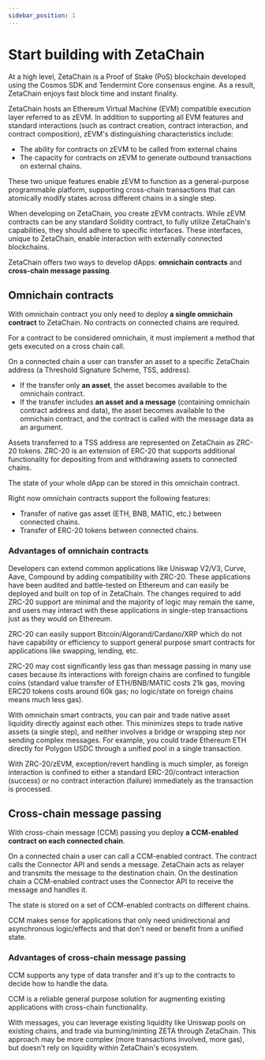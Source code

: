 ```yaml
---
sidebar_position: 1
---
```


# Start building with ZetaChain

At a high level, ZetaChain is a Proof of Stake (PoS) blockchain developed using
the Cosmos SDK and Tendermint Core consensus engine. As a result, ZetaChain
enjoys fast block time and instant finality.

ZetaChain hosts an Ethereum Virtual Machine (EVM) compatible execution layer
referred to as zEVM. In addition to supporting all EVM features and standard
interactions (such as contract creation, contract interaction, and contract
composition), zEVM's distinguishing characteristics include:

- The ability for contracts on zEVM to be called from external chains
- The capacity for contracts on zEVM to generate outbound transactions on
  external chains.

These two unique features enable zEVM to function as a general-purpose
programmable platform, supporting cross-chain transactions that can atomically
modify states across different chains in a single step.

When developing on ZetaChain, you create zEVM contracts. While zEVM contracts
can be any standard Solidity contract, to fully utilize ZetaChain's
capabilities, they should adhere to specific interfaces. These interfaces,
unique to ZetaChain, enable interaction with externally connected blockchains.

ZetaChain offers two ways to develop dApps: **omnichain contracts** and
**cross-chain message passing**.

## Omnichain contracts

With omnichain contract you only need to deploy **a single omnichain contract**
to ZetaChain. No contracts on connected chains are required.

For a contract to be considered omnichain, it must implement a method that gets
executed on a cross chain call.

On a connected chain a user can transfer an asset to a specific ZetaChain
address (a Threshold Signature Scheme, TSS, address).

- If the transfer only **an asset**, the asset becomes available to the
  omnichain contract.
- If the transfer includes **an asset and a message** (containing omnichain
  contract address and data), the asset becomes available to the omnichain
  contract, and the contract is called with the message data as an argument.

Assets transferred to a TSS address are represented on ZetaChain as ZRC-20
tokens. ZRC-20 is an extension of ERC-20 that supports additional functionality
for depositing from and withdrawing assets to connected chains.

The state of your whole dApp can be stored in this omnichain contract.

Right now omnichain contracts support the following features:

- Transfer of native gas asset (ETH, BNB, MATIC, etc.) between connected chains.
- Transfer of ERC-20 tokens between connected chains.

### Advantages of omnichain contracts

Developers can extend common applications like Uniswap V2/V3, Curve, Aave,
Compound by adding compatibility with ZRC-20. These applications have been
audited and battle-tested on Ethereum and can easily be deployed and built on
top of in ZetaChain. The changes required to add ZRC-20 support are minimal and
the majority of logic may remain the same, and users may interact with these
applications in single-step transactions just as they would on Ethereum.

ZRC-20 can easily support Bitcoin/Algorand/Cardano/XRP which do not have
capability or efficiency to support general purpose smart contracts for
applications like swapping, lending, etc.

ZRC-20 may cost significantly less gas than message passing in many use cases
because its interactions with foreign chains are confined to fungible coins
(standard value transfer of ETH/BNB/MATIC costs 21k gas, moving ERC20 tokens
costs around 60k gas; no logic/state on foreign chains means much less gas).

With omnichain smart contracts, you can pair and trade native asset liquidity
directly against each other. This minimizes steps to trade native assets (a
single step), and neither involves a bridge or wrapping step nor sending complex
messages. For example, you could trade Ethereum ETH directly for Polygon USDC
through a unified pool in a single transaction.

With ZRC-20/zEVM, exception/revert handling is much simpler, as foreign
interaction is confined to either a standard ERC-20/contract interaction
(success) or no contract interaction (failure) immediately as the transaction is
processed.

## Cross-chain message passing

With cross-chain message (CCM) passing you deploy **a CCM-enabled contract on
each connected chain**.

On a connected chain a user can call a CCM-enabled contract. The contract calls
the Connector API and sends a message. ZetaChain acts as relayer and transmits
the message to the destination chain. On the destination chain a CCM-enabled
contract uses the Connector API to receive the message and handles it.

The state is stored on a set of CCM-enabled contracts on different chains.

CCM makes sense for applications that only need unidirectional and asynchronous
logic/effects and that don't need or benefit from a unified state.

### Advantages of cross-chain message passing

CCM supports any type of data transfer and it's up to the contracts to decide
how to handle the data.

CCM is a reliable general purpose solution for augmenting existing applications
with cross-chain functionality.

With messages, you can leverage existing liquidity like Uniswap pools on
existing chains, and trade via burning/minting ZETA through ZetaChain. This
approach may be more complex (more transactions involved, more gas), but doesn't
rely on liquidity within ZetaChain's ecosystem.

